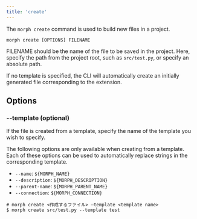 ```yaml
---
title: 'create'
---
```


The `morph create` command is used to build new files in a project.

```shell
morph create [OPTIONS] FILENAME
```

FILENAME should be the name of the file to be saved in the project.
Here, specify the path from the project root, such as `src/test.py`, or specify an absolute path.

If no template is specified, the CLI will automatically create an initially generated file corresponding to the extension.

## Options

### --template (optional)

If the file is created from a template, specify the name of the template you wish to specify.

The following options are only available when creating from a template.
Each of these options can be used to automatically replace strings in the corresponding template.

- `--name`: `${MORPH_NAME}`
- `--description`: `${MORPH_DESCRIPTION}`
- `--parent-name`: `${MORPH_PARENT_NAME}`
- `--connection`: `${MORPH_CONNECTION}`

```shell
# morph create <作成するファイル> —template <template name>
$ morph create src/test.py --template test
```
